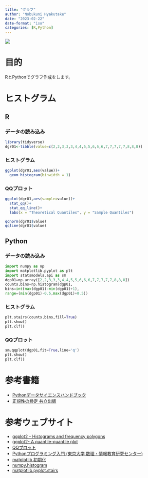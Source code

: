 ```yaml
---
title: "グラフ"
author: "Nobukuni Hyakutake"
date: "2023-02-22"
date-format: "iso"
categories: [R,Python]
---
```


![](mountain.jpeg)

# 目的

RとPythonでグラフ作成をします。

# ヒストグラム

## R

### データの読み込み

```r
library(tidyverse)
dgr01<-tibble(value=c(2,2,3,3,3,4,4,5,5,6,6,6,7,7,7,7,7,8,8,8))
```

### ヒストグラム

```r
ggplot(dgr01,aes(value))+
  geom_histogram(binwidth = 1)
```

### QQプロット

```r
ggplot(dgr01,aes(sample=value))+
  stat_qq()+
  stat_qq_line()+
  labs(x = "Theoretical Quantiles", y = "Sample Quantiles")
```
```r
qqnorm(dgr01$value)
qqline(dgr01$value)
```

## Python

### データの読み込み

```python
import numpy as np
import matplotlib.pyplot as plt
import statsmodels.api as sm
dgp01=np.array([2,2,3,3,3,4,4,5,5,6,6,6,7,7,7,7,7,8,8,8])
counts,bins=np.histogram(dgp01,
bins=int(max(dgp01)-min(dgp01)+1),
range=(min(dgp01)-0.5,max(dgp01)+0.5))
```

### ヒストグラム

```python
plt.stairs(counts,bins,fill=True)
plt.show()
plt.clf()
```

### QQプロット

```python
sm.qqplot(dgp01,fit=True,line='q')
plt.show()
plt.clf()
```

# 参考書籍

- [Pythonデータサイエンスハンドブック](https://www.oreilly.co.jp/books/9784873118413/)
- [正規性の検定 共立出版](https://www.kyoritsu-pub.co.jp/book/b10003193.html)

# 参考ウェブサイト

- [ggplot2 - Histograms and frequency polygons](https://ggplot2.tidyverse.org/reference/geom_histogram.html)
- [ggplot2- A quantile-quantile plot](https://ggplot2.tidyverse.org/reference/geom_qq.html)
- [QQプロット](https://k-metrics.netlify.app/post/2018-09/qqplot/)
- [Pythonプログラミング入門 (東京大学 数理・情報教育研究センター)](https://utokyo-ipp.github.io/index.html)
- [matplotlib 初期化](https://nakazakimasahito.wordpress.com/)
- [numpy.histogram](https://numpy.org/doc/stable/reference/generated/numpy.histogram.html)
- [matplotlib.pyplot.stairs](https://matplotlib.org/stable/api/_as_gen/matplotlib.pyplot.stairs.html)